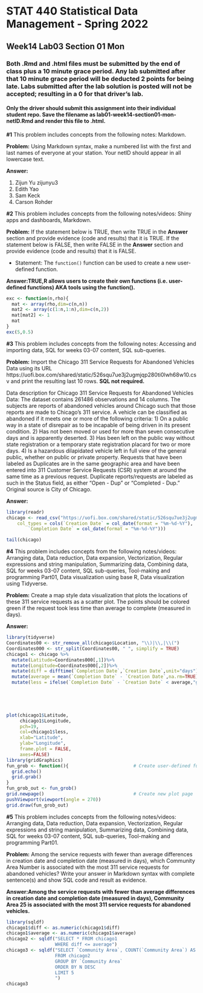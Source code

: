# STAT 440 Statistical Data Management - Spring 2022
## Week14 Lab03 Section 01 Mon
### Both .Rmd and .html files must be submitted by the end of class plus a 10 minute grace period. Any lab submitted after that 10 minute grace period will be deducted 2 points for being late. Labs submitted after the lab solution is posted will not be accepted; resulting in a 0 for that driver's lab.
#### Only the driver should submit this assignment into their individual student repo. Save the filename as lab01-week14-section01-mon-netID.Rmd and render this file to .html. 


**#1** This problem includes concepts from the following notes: Markdown. 

**Problem:** Using Markdown syntax, make a numbered list with the first and last names of everyone at your station. Your netID should appear in all lowercase text.

**Answer:**

1. Zijun Yu  zijunyu3
2. Edith Yao
3. Sam Keck
4. Carson Rohder

**#2** This problem includes concepts from the following notes/videos: Shiny apps and dashboards, Markdown. 

**Problem:** If the statement below is TRUE, then write TRUE in the **Answer** section and provide evidence (code and results) that it is TRUE. If the statement below is FALSE, then write FALSE in the **Answer** section and provide evidence (code and results) that it is FALSE.

- Statement: The `function()` function can be used to create a new user-defined function.

**Answer:TRUE,R allows users to create their own functions (i.e. user-defined functions) AKA tools using the function().** 

```{r}
exc <- function(n,rho){
  mat <- array(rho,dim=c(n,n))
  mat2 <- array(c(1:n,1:n),dim=c(n,2))
  mat[mat2] <- 1 
  mat
}
exc(5,0.5)
```


**#3** This problem includes concepts from the following notes: Accessing and importing data, SQL for weeks 03-07 content, SQL sub-queries.

**Problem:** Import the Chicago 311 Service Requests for Abandoned Vehicles Data using its URL https://uofi.box.com/shared/static/526squ7ue3j2ugmjqp280ti0lwh68w10.csv and print the resulting last 10 rows. **SQL not required.**

Data description for Chicago 311 Service Requests for Abandoned Vehicles Data: The dataset contains 261486 observations and 14 columns. The subjects are reports of abandoned vehicles around Chicago such that those reports are made to Chicago's 311 service. A vehicle can be classified as abandoned if it meets one or more of the following criteria: 1) On a public way in a state of disrepair as to be incapable of being driven in its present condition. 2) Has not been moved or used for more than seven consecutive days and is apparently deserted. 3) Has been left on the public way without state registration or a temporary state registration placard for two or more days. 4) Is a hazardous dilapidated vehicle left in full view of the general public, whether on public or private property. Requests that have been labeled as Duplicates are in the same geographic area and have been entered into 311 Customer Service Requests (CSR) system at around the same time as a previous request. Duplicate reports/requests are labeled as such in the Status field, as either "Open - Dup" or "Completed - Dup." Original source is City of Chicago.

**Answer:**

```{r}
library(readr)
chicago <- read_csv("https://uofi.box.com/shared/static/526squ7ue3j2ugmjqp280ti0lwh68w10.csv", 
    col_types = cols(`Creation Date` = col_date(format = "%m-%d-%Y"), 
        `Completion Date` = col_date(format = "%m-%d-%Y")))

tail(chicago)
```


**#4** This problem includes concepts from the following notes/videos: Arranging data, Data reduction, Data expansion, Vectorization, Regular expressions and string manipulation, Summarizing data, Combining data, SQL for weeks 03-07 content, SQL sub-queries, Tool-making and programming Part01, Data visualization using base R, Data visualization using Tidyverse.

**Problem:** Create a map style data visualization that plots the locations of these 311 service requests as a scatter plot. The points should be colored green if the request took less time than average to complete (measured in days).

**Answer:**

```{r}
library(tidyverse)
Coordinates00 <- str_remove_all(chicago$Location, "\\)|\\,|\\(")
Coordinates000 <- str_split(Coordinates00, " ", simplify = TRUE)
chicago1 <- chicago %>%
  mutate(Latitude=Coordinates000[,1])%>%
  mutate(Longitude=Coordinates000[,2])%>%
  mutate(diff = difftime(`Completion Date`,`Creation Date`,unit="days")) %>%
  mutate(average = mean(`Completion Date` - `Creation Date`,na.rm=TRUE)) %>%
  mutate(less = ifelse(`Completion Date` - `Creation Date` < average,"green", ifelse(`Completion Date` - `Creation Date` >average,"red","")))


  
  
```
```{r}



plot(chicago1$Latitude,
     chicago1$Longitude,
     pch=19,
     col=chicago1$less,
     xlab="Latitude",
     ylab="Longitude",
     frame.plot = FALSE,
     axes=FALSE)
library(gridGraphics)
fun_grob <- function(){                        # Create user-defined function
  grid.echo()
  grid.grab()
}
fun_grob_out <- fun_grob()
grid.newpage()                                 # Create new plot page
pushViewport(viewport(angle = 270))
grid.draw(fun_grob_out)

```


**#5** This problem includes concepts from the following notes/videos: Arranging data, Data reduction, Data expansion, Vectorization, Regular expressions and string manipulation, Summarizing data, Combining data, SQL for weeks 03-07 content, SQL sub-queries, Tool-making and programming Part01.

**Problem:** Among the service requests with fewer than average differences in creation date and completion date (measured in days), which Community Area Number is associated with the most 311 service requests for abandoned vehicles? Write your answer in Markdown syntax with complete sentence(s) and show SQL code and result as evidence.

**Answer:Among the service requests with fewer than average differences in creation date and completion date (measured in days), Community Area 25 is associated with the most 311 service requests for abandoned vehicles.** 

```{r}
library(sqldf)
chicago1$diff <- as.numeric(chicago1$diff)
chicago1$average <- as.numeric(chicago1$average)
chicago2 <- sqldf("SELECT * FROM chicago1
                  WHERE diff <= average")
chicago3 <- sqldf("SELECT `Community Area`, COUNT(`Community Area`) AS N 
                  FROM chicago2
                  GROUP BY `Community Area`
                  ORDER BY N DESC
                  LIMIT 5
                  ")
chicago3
```

